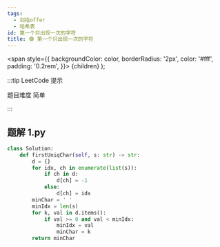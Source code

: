 ```yaml
---
tags:
  - 剑指offer
  - 哈希表
id: 第一个只出现一次的字符
title: 🟢 第一个只出现一次的字符
---
```


  <span
    style={{
      backgroundColor: color,
      borderRadius: '2px',
      color: '#fff',
      padding: '0.2rem',
    }}>
    {children}
  </span>
);

:::tip LeetCode 提示

题目难度 <Highlight color="#00b8a3">简单</Highlight>

:::

## 题解 1.py

```py
class Solution:
    def firstUniqChar(self, s: str) -> str:
        d = {}
        for idx, ch in enumerate(list(s)):
            if ch in d:
                d[ch] = -1
            else:
                d[ch] = idx
        minChar = ' '
        minIdx = len(s)
        for k, val in d.items():
            if val >= 0 and val < minIdx:
                minIdx = val
                minChar = k
        return minChar
```


